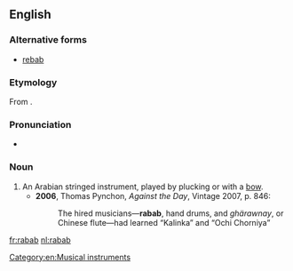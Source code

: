 ==English==

===Alternative forms===
* [[rebab]]

===Etymology===
From {{etyl|ar|en}} {{l|ar|رباب}}.

===Pronunciation===
* {{IPA|/ɹɪˈbæb/}}

===Noun===
{{en-noun}}

# An Arabian stringed instrument, played by plucking or with a [[bow]].
#* '''2006''', Thomas Pynchon, ''Against the Day'', Vintage 2007, p. 846:
#*: The hired musicians—'''rabab''', hand drums, and ''ghärawnay'', or Chinese flute—had learned “Kalinka” and “Ochi Chorniya”

[[Category:en:Musical instruments]]

[[fr:rabab]]
[[nl:rabab]]